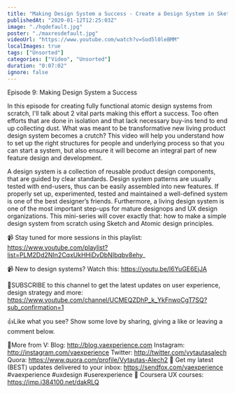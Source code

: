 ```yaml
---
title: "Making Design System a Success - Create a Design System in Sketch, Ep9"
publishedAt: "2020-01-12T12:25:03Z"
image: "./hqdefault.jpg"
poster: "./maxresdefault.jpg"
videoUrl: "https://www.youtube.com/watch?v=Sod5l0leBMM"
localImages: true
tags: ["Unsorted"]
categories: ["Video", "Unsorted"]
duration: "0:07:02"
ignore: false
---
```


Episode 9: Making Design System a Success

In this episode for creating fully functional atomic design systems from scratch, I'll talk about 2 vital parts making this effort a success. Too often efforts that are done in isolation and that lack necessary buy-ins tend to end up collecting dust. What was meant to be transformative new living product design system becomes a crutch? This video will help you understand how to set up the right structures for people and underlying process so that you can start a system, but also ensure it will become an integral part of new feature design and development.

A design system is a collection of reusable product design components, that are guided by clear standards. Design system patterns are usually tested with end-users, thus can be easily assembled into new features. If properly set up, experimented, tested and maintained a well-defined system is one of the best designer’s friends. Furthermore, a living design system is one of the most important step-ups for mature designops and UX design organizations. This mini-series will cover exactly that: how to make a simple design system from scratch using Sketch and Atomic design principles.

📹 Stay tuned for more sessions in this playlist: https://www.youtube.com/playlist?list=PLM2Dd2NIn2CqxUkHHiDvDbNIbqbv8ehy_

📹 New to design systems? Watch this: https://youtu.be/l6YuGE6EjJA

🙌SUBSCRIBE to this channel to get the latest updates on user experience, design strategy and more: https://www.youtube.com/channel/UCMEQZDhP_k_YkFnwoCgT7SQ?sub_confirmation=1

👍Like what you see? Show some love by sharing, giving a like or leaving a comment below.

👨More from V:
Blog: http://blog.vaexperience.com
Instagram: http://instagram.com/vaexperience
Twitter: http://twitter.com/vytautasalech
Quora: https://www.quora.com/profile/Vytautas-Alech2 📩 Get my latest (BEST) updates delivered to your inbox: https://sendfox.com/vaexperience
#vaexperience #uxdesign #userexperience 🎒 Coursera UX courses: https://imp.i384100.net/dakRLQ
